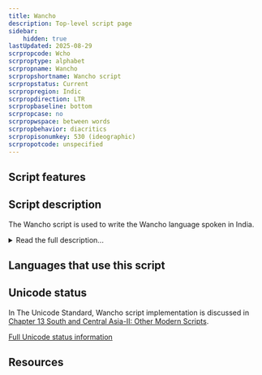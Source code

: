 ```yaml
---
title: Wancho
description: Top-level script page
sidebar:
    hidden: true
lastUpdated: 2025-08-29
scrpropcode: Wcho
scrproptype: alphabet
scrpropname: Wancho
scrpropshortname: Wancho script
scrpropstatus: Current
scrpropregion: Indic
scrpropdirection: LTR
scrpropbaseline: bottom
scrpropcase: no
scrpropwspace: between words
scrpropbehavior: diacritics
scrpropisonumkey: 530 (ideographic)
scrpropotcode: unspecified
---
```



## Script features

<ScriptInfo />

## Script description

The Wancho script is used to write the Wancho language spoken in India.

<details>
<summary>Read the full description...</summary>It is a simple alphabetic script comprised of letters which represent both consonants and vowels. There are no conjunct characters. Diacritical marks are used on vowel letters to indicate tone. The Wancho script has its own set of digits. Punctuation marks such as comma, full stop and question mark, are commonly used. 

The Wancho script was developed between 2001 and 2012 by Mr Banwang Losu. A font has been created for it and one book has been published using the script.
</details>

## Languages that use this script

<WsList script='Wcho' wsMax='5' />

## Unicode status

In The Unicode Standard, Wancho script implementation is discussed in [Chapter 13 South and Central Asia-II: Other Modern Scripts](http://www.unicode.org/versions/latest/ch13.pdf).


[Full Unicode status information](/scrlang/unicode/wcho-unicode)

## Resources

<ScriptResources detailSummary='seemore' />

